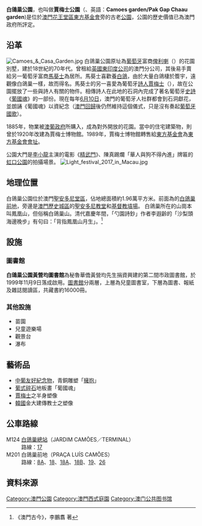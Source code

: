 {{公園
| 名稱          = 白鴿巢公園<br>Jardim de Luís de Camões
| 原名           = 
| 圖片           = Entrance of Camoes Garden.jpg
| 圖片尺寸       = 
| 圖片說明       = 白鴿巢公園大門
| 類型           = 
| 地點           = [[澳門半島|澳門半島]][[白鴿巢前地|白鴿巢前地]]
| 經緯度         = 
| 面積           = 約19,661平方米<ref name="hsv">[https://www.iam.gov.mo/c/facility/content/garden,a048da4e-ade7-40b2-af99-e704f0dce95b 白鴿巢公園簡介][[市政署|市政署]]</ref>
| 前身           =
| 設立時間       = 1885年
| 管理者         = [[市政署|市政署]]
| 年遊客數       =
| 開放時間       = 06:00─24:00
| 設備、遊具     =
| 停車場         =
| 無障礙設施     =
| 建築師、工程師 =
| 告示           =
| 事務所         =
| 事務所所在地   =
| 電話號碼       =
| 交通方式       =
| 備註           =
| 官方網站       =
}}
'''白鴿巢公園'''，也叫做'''賈梅士公園'''（{{lang-pt|'''Jardim de Luís de Camões'''}}、英語：''' Camoes garden/Pak Gap Chaau garden ''')是位於[[澳門|澳門]][[花王堂區|花王堂區]][[東方基金會|東方基金會]]旁的古老[[公園|公園]]，公園的歷史價值已為澳門政府所評定。

==沿革==
[[File:Camoes_&_Casa_Garden.jpg|thumb]]
白鴿巢公園原址為[[葡萄牙|葡萄牙]]富商[[俾利喇|俾利喇]]（{{lang|pt|Manuel Pereira}}）的花園別墅，建於18世紀的70年代。曾租給[[英國東印度公司|英國東印度公司]]的澳門分公司，其後易手賣給另一葡萄牙富商[[馬葵士|馬葵士]]為居所。馬葵士喜歡養[[白鴿|白鴿]]，由於大量白鴿棲於簷宇，遠觀像白鴿巢一樣，故而得名。馬葵士的另一喜愛為葡萄牙[[詩人|詩人]][[賈梅士|賈梅士]]（{{lang|pt|Luis de Camões}}），故在公園擺放了一些與詩人有關的物件。相傳詩人在此地的石洞內完成了著名葡萄牙[[史詩|史詩]]《[[葡國魂|葡國魂]]》的一部份。現在每年[[葡萄牙日、賈梅士日暨葡僑日|6月10日]]，澳門的葡萄牙人社群都會到石洞獻花，並朗誦《葡國魂》以資紀念（[[澳門回歸|澳門回歸]]後仍然維持這個儀式，只是沒有奏起[[葡萄牙國歌|葡萄牙國歌]]）。

1885年，物業被[[澳葡政府|澳葡政府]]所購入，成為對外開放的花園。當中的住宅建築物，則曾於1920年改建為賈梅士博物館。1989年，賈梅士博物館轉售給[[東方基金會|東方基金會]]為[[東方基金會會址|東方基金會會址]]。

公園大門是[[李小龍|李小龍]]主演的電影《[[精武門_(電影)|精武門]]》、陳真踢爛「華人與狗不得內進」牌匾的[[虹口公園|虹口公園]]的拍攝場景。
[[File:Light_festival_2017_in_Macau.jpg|thumb]]

==地理位置==
白鴿巢公園位於澳門[[聖安多尼堂區|聖安多尼堂區]]，佔地總面積約1.96萬平方米。前面為的[[白鴿巢前地|白鴿巢前地]]，旁邊是[[澳門歷史城區|澳門歷史城區]]的[[聖安多尼堂_(澳門)|聖安多尼教堂]]和[[基督教墳場|基督教墳場]]。
白鴿巢所在的山崗本叫鳳凰山，但俗稱白鴿巢山。清代嘉慶年間，「勺園詩鈔」作者李遐齡的「沙梨頭海邊晚步」有句曰：「背指鳳凰山月生」。<ref>《澳門古今》，李鵬翥 著</ref>

==設施==
===圖書館===
{{Infobox_Library 
| 名字    = 白鴿巢公園黃營均圖書館
| 英文名  = Biblioteca de Wong Ieng Kuan no Jardim Luis de Camões
| 標誌    = 
| 圖像    = Library in Camoes Garden.jpg
| 圖像說明= 
| 圖像註釋=
| 國家    = {{MAC}}
| 類型    = 公共圖書館
| 範圍    = 
| 建立時間= 1999年
| 授權法源= 
| 地址    = [[白鴿巢前地|白鴿巢前地]]白鴿巢公園
| 坐標    = 
| 隸屬於  = [[澳門特別行政區政府文化局|文化局]]公共圖書館管理廳
| 分館數  = 
| 藏品    = 
| 規模    = 
| 收藏標準=藏書量25,000冊 
| 法定送存= 
| 借閱憑證=
| 流通    = 
| 服務人群= 
| 註冊用戶= 
| 經費    = 
| 館長    = 
| 員工人數=
| 開放時間= 星期一 14:00-20:00<br>星期二至星期日 08:00-20:00 
| 電話號碼= 2895 3079
| 傳真號碼=
| 電郵地址=
| 官方網站= [http://www.library.gov.mo/zh-hant/branch-libraries/public-library/macao/luis-wik 白鴿巢公園黃營均圖書館網站]
}}

'''白鴿巢公園黃營均圖書館'''為秘魯華僑黃營均先生捐資興建的第二間市政圖書館，於1999年11月9日落成啟用。[[圖書館|圖書館]]分兩層，上層為兒童圖書室，下層為圖書、報紙及雜誌閱讀區，共藏書約16000冊。

===其他設施===
* 苗園
* 兒童遊樂場
* 觀景台
* 瀑布

==藝術品==
* [[中葡友好紀念物|中葡友好紀念物]]，青銅雕塑「[[中葡友好紀念物|擁抱]]」
* [[葡式碎石路|葡式碎石]]地板畫「葡國魂」
* [[賈梅士|賈梅士]]之半身塑像
* [[韓國|韓國]]金大建傳教士之塑像

{{gallery|align=center | width = 250
| File:Camoens-bust-Macao.jpg|賈梅士之半身塑像
| File:Os Lusíadas1.JPG|「葡國魂」地板畫
| File:Camões Garden and Grotto 01.JPG|「擁抱」雕塑
| File:A statue at Jardim de Luís de Camões.jpg|韓國金大建傳教士之塑像
}}

== 公車路線 ==
; M124 [[白鴿巢總站|白鴿巢總站]]（JARDIM CAMÕES／TERMINAL）
: 路線：[[澳門巴士17路線|17]]
; M201 白鴿巢前地（PRAÇA LUÍS CAMÕES）
: 路線：[[澳門巴士8A路線|8A]]、[[澳門巴士18路線|18]]、[[澳門巴士18A路線|18A]]、[[澳門巴士18B路線|18B]]、[[澳門巴士19路線|19]]、[[澳門巴士26路線|26]]

== 資料來源 ==
<references />

{{commonscat|Camoes Garden}}

{{澳門公園}}
{{澳門的圖書館}}
{{澳門文物}}
[[Category:澳門公園|Category:澳門公園]]
[[Category:澳門西式庭園|Category:澳門西式庭園]]
[[Category:澳门公共图书馆|Category:澳门公共图书馆]]